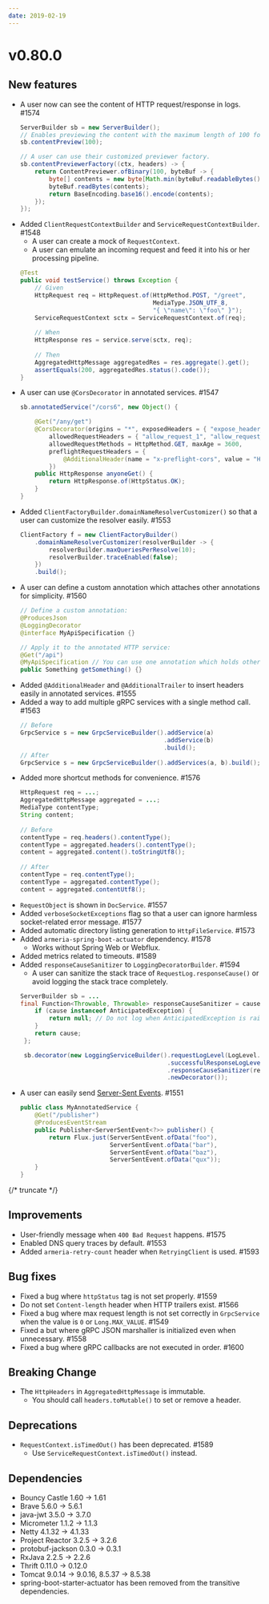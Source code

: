 ```yaml
---
date: 2019-02-19
---
```


# v0.80.0

## New features

- A user now can see the content of HTTP request/response in logs. #1574
  ```java
  ServerBuilder sb = new ServerBuilder();
  // Enables previewing the content with the maximum length of 100 for textual contents.
  sb.contentPreview(100);

  // A user can use their customized previewer factory.
  sb.contentPreviewerFactory((ctx, headers) -> {
      return ContentPreviewer.ofBinary(100, byteBuf -> {
          byte[] contents = new byte[Math.min(byteBuf.readableBytes(), 100)];
          byteBuf.readBytes(contents);
          return BaseEncoding.base16().encode(contents);
      });
  });
  ```
- Added `ClientRequestContextBuilder` and `ServiceRequestContextBuilder`. #1548
  - A user can create a mock of `RequestContext`.
  - A user can emulate an incoming request and feed it into his or her processing pipeline.
  ```java
  @Test
  public void testService() throws Exception {
      // Given
      HttpRequest req = HttpRequest.of(HttpMethod.POST, "/greet",
                                       MediaType.JSON_UTF_8,
                                       "{ \"name\": \"foo\" }");
      ServiceRequestContext sctx = ServiceRequestContext.of(req);
 
      // When
      HttpResponse res = service.serve(sctx, req);
 
      // Then
      AggregatedHttpMessage aggregatedRes = res.aggregate().get();
      assertEquals(200, aggregatedRes.status().code());
  }
  ```
- A user can use `@CorsDecorator` in annotated services. #1547
  ```java
  sb.annotatedService("/cors6", new Object() {

      @Get("/any/get")
      @CorsDecorator(origins = "*", exposedHeaders = { "expose_header_1", "expose_header_2" },
          allowedRequestHeaders = { "allow_request_1", "allow_request_2" },
          allowedRequestMethods = HttpMethod.GET, maxAge = 3600,
          preflightRequestHeaders = {
              @AdditionalHeader(name = "x-preflight-cors", value = "Hello CORS")
          })
      public HttpResponse anyoneGet() {
          return HttpResponse.of(HttpStatus.OK);
      }
  }
  ```
- Added `ClientFactoryBuilder.domainNameResolverCustomizer()` so that a user can customize the resolver easily. #1553
  ```java
  ClientFactory f = new ClientFactoryBuilder()
      .domainNameResolverCustomizer(resolverBuilder -> {
          resolverBuilder.maxQueriesPerResolve(10);
          resolverBuilder.traceEnabled(false);
      })
      .build();
  ```
- A user can define a custom annotation which attaches other annotations for simplicity. #1560
  ```java
  // Define a custom annotation:
  @ProducesJson
  @LoggingDecorator
  @interface MyApiSpecification {}

  // Apply it to the annotated HTTP service:
  @Get("/api")
  @MyApiSpecification // You can use one annotation which holds other other annotations.
  public Something getSomething() {}
  ```
- Added `@AdditionalHeader` and `@AdditionalTrailer` to insert headers easily in annotated services. #1555
- Added a way to add multiple gRPC services with a single method call. #1563
  ```java
  // Before
  GrpcService s = new GrpcServiceBuilder().addService(a)
                                          .addService(b)
                                          .build();
  // After
  GrpcService s = new GrpcServiceBuilder().addServices(a, b).build();
  ```
- Added more shortcut methods for convenience. #1576
  ```java
  HttpRequest req = ...;
  AggregatedHttpMessage aggregated = ...;
  MediaType contentType;
  String content;
 
  // Before
  contentType = req.headers().contentType();
  contentType = aggregated.headers().contentType();
  content = aggregated.content().toStringUtf8();
 
  // After
  contentType = req.contentType();
  contentType = aggregated.contentType();
  content = aggregated.contentUtf8();
  ```
- `RequestObject` is shown in `DocService`. #1557 
- Added `verboseSocketExceptions` flag so that a user can ignore harmless socket-related error message. #1577
- Added automatic directory listing generation to `HttpFileService`. #1573
- Added `armeria-spring-boot-actuator` dependency. #1578
  - Works without Spring Web or Webflux.
- Added metrics related to timeouts. #1589
- Added `responseCauseSanitizer` to `LoggingDecoratorBuilder`. #1594
  - A user can sanitize the stack trace of `RequestLog.responseCause()` or avoid logging the stack trace completely.
  ```java
  ServerBuilder sb = ...
  final Function<Throwable, Throwable> responseCauseSanitizer = cause -> {
      if (cause instanceof AnticipatedException) {
          return null; // Do not log when AnticipatedException is raised. 
      }
      return cause;
   };

   sb.decorator(new LoggingServiceBuilder().requestLogLevel(LogLevel.INFO)                                                    
                                           .successfulResponseLogLevel(LogLevel.INFO)                                                    
                                           .responseCauseSanitizer(responseCauseSanitizer)
                                           .newDecorator());
  ```
- A user can easily send [Server-Sent Events](https://html.spec.whatwg.org/multipage/server-sent-events.html). #1551
  ```java
  public class MyAnnotatedService {
      @Get("/publisher")
      @ProducesEventStream
      public Publisher<ServerSentEvent<?>> publisher() {
          return Flux.just(ServerSentEvent.ofData("foo"),
                           ServerSentEvent.ofData("bar"),
                           ServerSentEvent.ofData("baz"),
                           ServerSentEvent.ofData("qux"));
      }
  }
  ```

{/* truncate */}

## Improvements

- User-friendly message when `400 Bad Request` happens. #1575
- Enabled DNS query traces by default. #1553
- Added `armeria-retry-count` header when `RetryingClient` is used. #1593

## Bug fixes

- Fixed a bug where `httpStatus` tag is not set properly. #1559
- Do not set `Content-length` header when HTTP trailers exist. #1566
- Fixed a bug where max request length is not set correctly in `GrpcService` when the value is `0` or `Long.MAX_VALUE`. #1549
- Fixed a but where gRPC JSON marshaller is initialized even when unnecessary. #1558
- Fixed a bug where gRPC callbacks are not executed in order. #1600

## Breaking Change
- The `HttpHeaders` in `AggregatedHttpMessage` is immutable.
  - You should call `headers.toMutable()` to set or remove a header. 

## Deprecations

- `RequestContext.isTimedOut()` has been deprecated. #1589
  - Use `ServiceRequestContext.isTimedOut()` instead.

## Dependencies

- Bouncy Castle 1.60 -> 1.61
- Brave 5.6.0 -> 5.6.1
- java-jwt 3.5.0 -> 3.7.0
- Micrometer 1.1.2 -> 1.1.3
- Netty 4.1.32 -> 4.1.33
- Project Reactor 3.2.5 -> 3.2.6
- protobuf-jackson 0.3.0 -> 0.3.1
- RxJava 2.2.5 -> 2.2.6
- Thrift 0.11.0 -> 0.12.0
- Tomcat 9.0.14 -> 9.0.16, 8.5.37 -> 8.5.38
- spring-boot-starter-actuator has been removed from the transitive dependencies.
